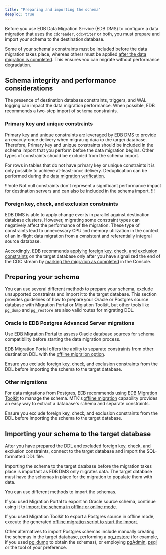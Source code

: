 ```yaml
---
title: "Preparing and importing the schema"
deepToC: true
---
```


Before you use EDB Data Migration Service (EDB DMS) to configure a data migration that uses the `cdcreader`, `cdcwriter` or both, you must prepare and import your schema to the destination database. 

Some of your schema's constraints must be included before the data migration takes place, whereas others must be applied [after the data migration is completed](apply_constraints). This ensures you can migrate without performance degradation.

## Schema integrity and performance considerations

The presence of destination database constraints, triggers, and WAL logging can impact the data migration performance. When possible, EDB recommends a two-step import of schema constraints.

### Primary key and unique constraints

Primary key and unique constraints are leveraged by EDB DMS to provide an exactly-once delivery when migrating data to the target database. Therefore, Primary key and unique constraints should be included in the schema import that you perform before the data migration begins. Other types of constraints should be excluded from the schema import. 

For rows in tables that do not have primary key or unique constraints it is only possible to achieve at-least-once delivery. Deduplication can be performed during the [data migration verification](verify_migration).

!!!note 
   Not null constraints don't represent a significant performance impact for destination servers and can also be included in the schema import.
!!!

### Foreign key, check, and exclusion constraints

EDB DMS is able to apply change events in parallel against destination database clusters. However, migrating some constraint types can negatively affect the performance of the migration. These type of constraints lead to unnecessary CPU and memory utilization in the context of an in-flight data migration from a consistent and referentially integral source database.

Accordingly, EDB recommends [applying foreign key, check, and exclusion constraints](apply_constraints/#foreign-key-check-and-exclusion-constraints) on the target database only after you have signalized the end of the CDC stream by [marking the migration as completed](mark_completed) in the Console.

## Preparing your schema

You can use several different methods to prepare your schema, exclude unsupported constraints and import it to the target database. This section provides guidelines of how to prepare your Oracle or Postgres source database with Migration Portal or Migration Toolkit, but other tools like `pg_dump` and `pg_restore` are also valid routes for migrating DDL.

### Oracle to EDB Postgres Advanced Server migrations

Use [EDB Migration Portal](/migration_portal/latest/03_mp_using_portal/03_mp_quick_start/) to assess Oracle database sources for schema compatibility before starting the data migration process. 

EDB Migration Portal offers the ability to separate constraints from other destination DDL with the [offline migration option](/migration_portal/latest/04_mp_migrating_database/03_mp_schema_migration/#offline-migration).

Ensure you exclude foreign key, check, and exclusion constraints from the DDL before importing the schema to the target database.

### Other migrations

For data migrations from Postgres, EDB recommends using [EDB Migration Toolkit](/migration_toolkit/latest/) to manage the schema. MTK's [offline migration](/migration_toolkit/latest/07_invoking_mtk/08_mtk_command_options/#offline-migration-options) capability provides an easy way to extract a database's schema and separate constraints.

Ensure you exclude foreign key, check, and exclusion constraints from the DDL before importing the schema to the target database.

## Importing your schema to the target database

After you have prepared the DDL and excluded foreign key, check, and exclusion constraints, connect to the target database and import the SQL-formatted DDL file.

Importing the schema to the target database before the migration takes place is important as EDB DMS only migrates data. The target database must have the schemas in place for the migration to populate them with data.

You can use different methods to import the schemas.

If you used Migration Portal to export an Oracle source schema, continue using it to [import the schema in offline or online mode](/migration_portal/latest/04_mp_migrating_database/03_mp_schema_migration/#mp_schema_migration).

If you used Migration Toolkit to export a Postgres source in offline mode, execute the generated [offline migration script to start the import](/migration_toolkit/latest/07_invoking_mtk/08_mtk_command_options/#offline-migration-options). 

Other alternatives to import Postgres schemas include manually creating the schemas in the target database, performing a [pg_restore](https://www.postgresql.org/docs/current/app-pgrestore.html) (for example, if you used [pg_dump](https://www.postgresql.org/docs/current/app-pgdump.html) to obtain the schemas), or employing [pgAdmin](https://www.pgadmin.org/docs/pgadmin4/latest/index.html), [psql](https://www.postgresql.org/docs/7.0/app-psql.htm) or the tool of your preference.
